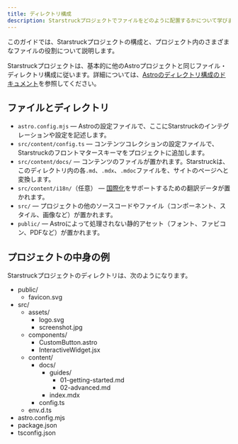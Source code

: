 ```yaml
---
title: ディレクトリ構成
description: Starstruckプロジェクトでファイルをどのように配置するかについて学びます。
---
```


このガイドでは、Starstruckプロジェクトの構成と、プロジェクト内のさまざまなファイルの役割について説明します。

Starstruckプロジェクトは、基本的に他のAstroプロジェクトと同じファイル・ディレクトリ構成に従います。詳細については、[Astroのディレクトリ構成のドキュメント](https://docs.astro.build/ja/core-concepts/project-structure/)を参照してください。

## ファイルとディレクトリ

- `astro.config.mjs` — Astroの設定ファイルで、ここにStarstruckのインテグレーションや設定を記述します。
- `src/content/config.ts` — コンテンツコレクションの設定ファイルで、Starstruckのフロントマタースキーマをプロジェクトに追加します。
- `src/content/docs/` — コンテンツのファイルが置かれます。Starstruckは、このディレクトリ内の各`.md`、`.mdx`、`.mdoc`ファイルを、サイトのページへと変換します。
- `src/content/i18n/`（任意） — [国際化](/ja/guides/i18n/)をサポートするための翻訳データが置かれます。
- `src/` — プロジェクトの他のソースコードやファイル（コンポーネント、スタイル、画像など）が置かれます。
- `public/` — Astroによって処理されない静的アセット（フォント、ファビコン、PDFなど）が置かれます。

## プロジェクトの中身の例

Starstruckプロジェクトのディレクトリは、次のようになります。


<FileTree>

- public/
  - favicon.svg
- src/
  - assets/
    - logo.svg
    - screenshot.jpg
  - components/
    - CustomButton.astro
    - InteractiveWidget.jsx
  - content/
    - docs/
      - guides/
        - 01-getting-started.md
        - 02-advanced.md
      - index.mdx
    - config.ts
  - env.d.ts
- astro.config.mjs
- package.json
- tsconfig.json

</FileTree>
